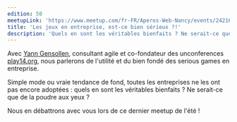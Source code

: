 ```yaml
---
edition: 50
meetupLink: 'https://www.meetup.com/fr-FR/Aperos-Web-Nancy/events/242160863/'
title: 'Les jeux en entreprise, est-ce bien sérieux ?!'
description: 'Quels en sont les véritables bienfaits ? Ne serait-ce que de la poudre aux yeux ?'
---
```


Avec [Yann Gensollen](https://twitter.com/Yann_G), consultant agile et co-fondateur des unconferences [play14.org](https://play14.org/), nous parlerons de l'utilité et du bien fondé des serious games en entreprise.

Simple mode ou vraie tendance de fond, toutes les entreprises ne les ont pas encore adoptées : quels en sont les véritables bienfaits ? Ne serait-ce que de la poudre aux yeux ?

Nous en débattrons avec vous lors de ce dernier meetup de l'été !
